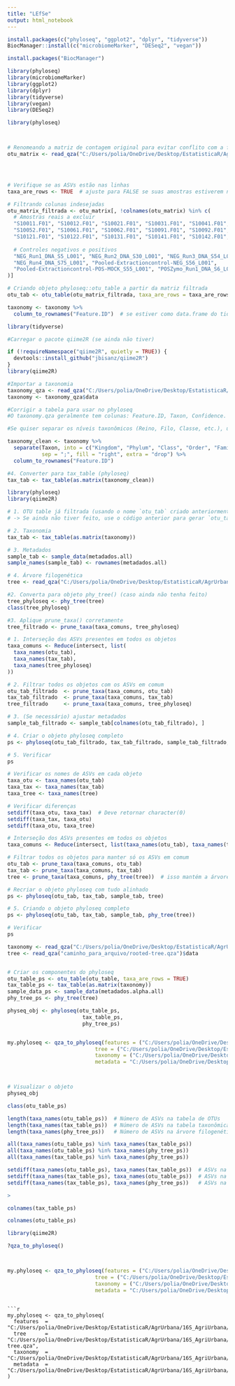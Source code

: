 ```yaml
---
title: "LEfSe"
output: html_notebook
---
```



```r
install.packages(c("phyloseq", "ggplot2", "dplyr", "tidyverse"))
BiocManager::install(c("microbiomeMarker", "DESeq2", "vegan"))

install.packages("BiocManager")

library(phyloseq)
library(microbiomeMarker)
library(ggplot2)
library(dplyr)
library(tidyverse)
library(vegan)
library(DESeq2)


```



```r
library(phyloseq)



# Renomeando a matriz de contagem original para evitar conflito com a função
otu_matrix <- read_qza("C:/Users/polia/OneDrive/Desktop/EstatisticaR/AgrUrbana/16S_AgriUrbana/Qiime/Analises_Corrigidas/table_corrigida.qza")$data




# Verifique se as ASVs estão nas linhas
taxa_are_rows <- TRUE  # ajuste para FALSE se suas amostras estiverem nas linhas

# Filtrando colunas indesejadas
otu_matrix_filtrada <- otu_matrix[, !colnames(otu_matrix) %in% c(
  # Amostras reais a excluir
  "S10011.F01", "S10012.F01", "S10021.F01", "S10031.F01", "S10041.F01", "S10051.F01",
  "S10052.F01", "S10061.F01", "S10062.F01", "S10091.F01", "S10092.F01", "S10111.F01",
  "S10121.F01", "S10122.F01", "S10131.F01", "S10141.F01", "S10142.F01", "S10161.F01", "S10171.F01",
  
  # Controles negativos e positivos
  "NEG_Run1_DNA_S5_L001", "NEG_Run2_DNA_S30_L001", "NEG_Run3_DNA_S54_L001",
  "NEG_Run4_DNA_S75_L001", "Pooled-Extractioncontrol-NEG_S56_L001",
  "Pooled-Extractioncontrol-POS-MOCK_S55_L001", "POSZymo_Run1_DNA_S6_L001"
)]

# Criando objeto phyloseq::otu_table a partir da matriz filtrada
otu_tab <- otu_table(otu_matrix_filtrada, taxa_are_rows = taxa_are_rows)

taxonomy <- taxonomy %>%
  column_to_rownames("Feature.ID")  # se estiver como data.frame do tidyverse


```

```r
library(tidyverse)

#Carregar o pacote qiime2R (se ainda não tiver)

if (!requireNamespace("qiime2R", quietly = TRUE)) {
  devtools::install_github("jbisanz/qiime2R")
}
library(qiime2R)

#Importar a taxonomia
taxonomy_qza <- read_qza("C:/Users/polia/OneDrive/Desktop/EstatisticaR/AgrUrbana/16S_AgriUrbana/Qiime/Analises_Corrigidas/taxonomy.qza")
taxonomy <- taxonomy_qza$data

#Corrigir a tabela para usar no phyloseq
#O taxonomy.qza geralmente tem colunas: Feature.ID, Taxon, Confidence.

#Se quiser separar os níveis taxonômicos (Reino, Filo, Classe, etc.), use:

taxonomy_clean <- taxonomy %>%
  separate(Taxon, into = c("Kingdom", "Phylum", "Class", "Order", "Family", "Genus", "Species"),
           sep = ";", fill = "right", extra = "drop") %>%
  column_to_rownames("Feature.ID")

#4. Converter para tax_table (phyloseq)
tax_tab <- tax_table(as.matrix(taxonomy_clean))


```


```r
library(phyloseq)
library(qiime2R)

# 1. OTU table já filtrada (usando o nome `otu_tab` criado anteriormente)
# -> Se ainda não tiver feito, use o código anterior para gerar `otu_tab`

# 2. Taxonomia
tax_tab <- tax_table(as.matrix(taxonomy))

# 3. Metadados
sample_tab <- sample_data(metadados.all)
sample_names(sample_tab) <- rownames(metadados.all)

# 4. Árvore filogenética
tree <- read_qza("C:/Users/polia/OneDrive/Desktop/EstatisticaR/AgrUrbana/16S_AgriUrbana/Qiime/Analises_Corrigidas/unrooted-tree.qza")$data

#2. Converta para objeto phy_tree() (caso ainda não tenha feito)
tree_phyloseq <- phy_tree(tree)
class(tree_phyloseq)

#3. Aplique prune_taxa() corretamente
tree_filtrado <- prune_taxa(taxa_comuns, tree_phyloseq)


```

```r
# 1. Interseção das ASVs presentes em todos os objetos
taxa_comuns <- Reduce(intersect, list(
  taxa_names(otu_tab),
  taxa_names(tax_tab),
  taxa_names(tree_phyloseq)
))

# 2. Filtrar todos os objetos com os ASVs em comum
otu_tab_filtrado  <- prune_taxa(taxa_comuns, otu_tab)
tax_tab_filtrado  <- prune_taxa(taxa_comuns, tax_tab)
tree_filtrado     <- prune_taxa(taxa_comuns, tree_phyloseq)

# 3. (Se necessário) ajustar metadados
sample_tab_filtrado <- sample_tab[colnames(otu_tab_filtrado), ]

# 4. Criar o objeto phyloseq completo
ps <- phyloseq(otu_tab_filtrado, tax_tab_filtrado, sample_tab_filtrado, tree_filtrado)

# 5. Verificar
ps

```



```r
# Verificar os nomes de ASVs em cada objeto
taxa_otu <- taxa_names(otu_tab)
taxa_tax <- taxa_names(tax_tab)
taxa_tree <- taxa_names(tree)

# Verificar diferenças
setdiff(taxa_otu, taxa_tax)  # Deve retornar character(0)
setdiff(taxa_tax, taxa_otu)
setdiff(taxa_otu, taxa_tree)

# Interseção dos ASVs presentes em todos os objetos
taxa_comuns <- Reduce(intersect, list(taxa_names(otu_tab), taxa_names(tax_tab), taxa_names(tree)))

# Filtrar todos os objetos para manter só os ASVs em comum
otu_tab <- prune_taxa(taxa_comuns, otu_tab)
tax_tab <- prune_taxa(taxa_comuns, tax_tab)
tree <- prune_taxa(taxa_comuns, phy_tree(tree))  # isso mantém a árvore coerente

# Recriar o objeto phyloseq com tudo alinhado
ps <- phyloseq(otu_tab, tax_tab, sample_tab, tree)


```

```r
# 5. Criando o objeto phyloseq completo
ps <- phyloseq(otu_tab, tax_tab, sample_tab, phy_tree(tree))

# Verificar
ps

```


```r
taxonomy <- read_qza("C:/Users/polia/OneDrive/Desktop/EstatisticaR/AgrUrbana/16S_AgriUrbana/Qiime/Analises_Corrigidas/taxonomy.qza")$data
tree <- read_qza("caminho_para_arquivo/rooted-tree.qza")$data


# Criar os componentes do phyloseq
otu_table_ps <- otu_table(otu_table, taxa_are_rows = TRUE)
tax_table_ps <- tax_table(as.matrix(taxonomy))
sample_data_ps <- sample_data(metadados.alpha.all)
phy_tree_ps <- phy_tree(tree)

physeq_obj <- phyloseq(otu_table_ps, 
                        tax_table_ps, 
                        phy_tree_ps)


my.phyloseq <- qza_to_phyloseq(features = ("C:/Users/polia/OneDrive/Desktop/EstatisticaR/AgrUrbana/16S_AgriUrbana/Phyloseq/table.qza"),
                            tree = ("C:/Users/polia/OneDrive/Desktop/EstatisticaR/AgrUrbana/16S_AgriUrbana/Phyloseq/rooted-tree.qza"),
                            taxonomy = ("C:/Users/polia/OneDrive/Desktop/EstatisticaR/AgrUrbana/16S_AgriUrbana/Phyloseq/taxonomy_silva.qza"),
                            metadata = "C:/Users/polia/OneDrive/Desktop/EstatisticaR/AgrUrbana/16S_AgriUrbana/Phyloseq/Metadata.tsv")



# Visualizar o objeto
physeq_obj

class(otu_table_ps)
```

```r
length(taxa_names(otu_table_ps))  # Número de ASVs na tabela de OTUs
length(taxa_names(tax_table_ps))  # Número de ASVs na tabela taxonômica
length(taxa_names(phy_tree_ps))   # Número de ASVs na árvore filogenética (se houver)

```
```r
all(taxa_names(otu_table_ps) %in% taxa_names(tax_table_ps))
all(taxa_names(otu_table_ps) %in% taxa_names(phy_tree_ps))
all(taxa_names(tax_table_ps) %in% taxa_names(phy_tree_ps))


```

```r
setdiff(taxa_names(otu_table_ps), taxa_names(tax_table_ps))  # ASVs na OTU table, mas não na tax_table
setdiff(taxa_names(tax_table_ps), taxa_names(otu_table_ps))  # ASVs na tax_table, mas não na OTU table
setdiff(taxa_names(tax_table_ps), taxa_names(phy_tree_ps))   # ASVs na tax_table, mas não na árvore

> 
```

```r
colnames(tax_table_ps)
```
```r
colnames(otu_table_ps)
```
```r
library(qiime2R)

?qza_to_phyloseq()



my.phyloseq <- qza_to_phyloseq(features = ("C:/Users/polia/OneDrive/Desktop/EstatisticaR/AgrUrbana/16S_AgriUrbana/Phyloseq/table.qza"),
                            tree = ("C:/Users/polia/OneDrive/Desktop/EstatisticaR/AgrUrbana/16S_AgriUrbana/Phyloseq/rooted-tree.qza"),
                            taxonomy = ("C:/Users/polia/OneDrive/Desktop/EstatisticaR/AgrUrbana/16S_AgriUrbana/Phyloseq/taxonomy_silva.qza"),
                            metadata = "C:/Users/polia/OneDrive/Desktop/EstatisticaR/AgrUrbana/16S_AgriUrbana/Phyloseq/Metadata.tsv")
```



```

```r
my.phyloseq <- qza_to_phyloseq(
  features  = "C:/Users/polia/OneDrive/Desktop/EstatisticaR/AgrUrbana/16S_AgriUrbana/Qiime/Analises_Corrigidas/table_corrigida.qza",
  tree      = "C:/Users/polia/OneDrive/Desktop/EstatisticaR/AgrUrbana/16S_AgriUrbana/Qiime/Analises_Corrigidas/unrooted-tree.qza",
  taxonomy  = "C:/Users/polia/OneDrive/Desktop/EstatisticaR/AgrUrbana/16S_AgriUrbana/Qiime/Analises_Corrigidas/taxonomy.qza",
  metadata  = "C:/Users/polia/OneDrive/Desktop/EstatisticaR/AgrUrbana/16S_AgriUrbana/Phyloseq/Metadata_corrigido.tsv"
)

```



